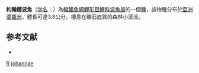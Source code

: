 {{Speciesbox 
| taxon = Rasbora johannae
| status = NE
| status_system = IUCN3.1
| authority = [[Siebert|Siebert]] & [[Guiry|Guiry]], 1996
| synonyms = 
}}
'''約翰娜波魚'''（[[学名|学名]]：{{lang|la|'''''Rasbora johannae'''''}}）為[[輻鰭魚綱|輻鰭魚綱]][[鯉形目|鯉形目]][[鯉科|鯉科]][[波魚屬|波魚屬]]的一個[[種|種]]，該物種分布於[[亞洲|亞洲]][[婆羅洲|婆羅洲]]，體長可達3.8公分，棲息在礫石底質的森林小溪流。

==参考文献==
*{{FishBase_species|genus=Rasbora|species=johannae|year=2011|month=12}}

{{Taxonbar}}

[[Category:1996年描述的鱼类|R]]
[[Category:波魚屬|johannae]]